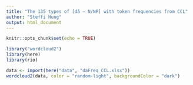 ```yaml
---
title: "The 135 types of [dǎ – N/NP] with token frequencies from CCL"
author: "Steffi Hung"
output: html_document
---
```


```r
knitr::opts_chunk$set(echo = TRUE)
```

```r
library("wordcloud2")
library(here)
library(rio)
```

```r
data <- import(here("data", "daFreq_CCL.xlsx"))
wordcloud2(data, color = "random-light", backgroundColor = "dark")
```